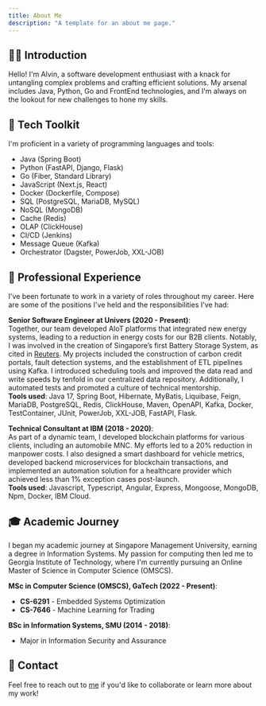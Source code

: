 ```yaml
---
title: About Me
description: "A template for an about me page."
---
```


## 🙋‍♂️ Introduction

Hello! I'm Alvin, a software development enthusiast with a knack for untangling complex problems and crafting efficient solutions. My arsenal includes Java, Python, Go and FrontEnd technologies, and I'm always on the lookout for new challenges to hone my skills.

## 🔧 Tech Toolkit

I'm proficient in a variety of programming languages and tools:

- Java (Spring Boot)
- Python (FastAPI, Django, Flask)
- Go (Fiber, Standard Library)
- JavaScript (Next.js, React)
- Docker (Dockerfile, Compose)
- SQL (PostgreSQL, MariaDB, MySQL)
- NoSQL (MongoDB)
- Cache (Redis)
- OLAP (ClickHouse)
- CI/CD (Jenkins)
- Message Queue (Kafka)
- Orchestrator (Dagster, PowerJob, XXL-JOB)

## 💼 Professional Experience

I've been fortunate to work in a variety of roles throughout my career. Here are some of the positions I've held and the responsibilities I've had:

**Senior Software Engineer at Univers (2020 - Present)**:  
Together, our team developed AIoT platforms that integrated new energy systems, leading to a reduction in energy costs for our B2B clients. Notably, I was involved in the creation of Singapore’s first Battery Storage System, as cited in [Reuters](https://www.reuters.com/business/singapore-sets-up-first-battery-storage-system-improve-port-energy-usage-2022-07-13). My projects included the construction of carbon credit portals, fault detection systems, and the establishment of ETL pipelines using Kafka. I introduced scheduling tools and improved the data read and write speeds by tenfold in our centralized data repository. Additionally, I automated tests and promoted a culture of technical mentorship.  
**Tools used**: Java 17, Spring Boot, Hibernate, MyBatis, Liquibase, Feign, MariaDB, PostgreSQL, Redis, ClickHouse, Maven, OpenAPI, Kafka, Docker, TestContainer, JUnit, PowerJob, XXL-JOB, FastAPI, Flask.

**Technical Consultant at IBM (2018 - 2020)**:  
As part of a dynamic team, I developed blockchain platforms for various clients, including an automobile MNC. My efforts led to a 20% reduction in manpower costs. I also designed a smart dashboard for vehicle metrics, developed backend microservices for blockchain transactions, and implemented an automation solution for a healthcare provider which achieved less than 1% exception cases post-launch.  
**Tools used**: Javascript, Typescript, Angular, Express, Mongoose, MongoDB, Npm, Docker, IBM Cloud.

## 🎓 Academic Journey

I began my academic journey at Singapore Management University, earning a degree in Information Systems. My passion for computing then led me to Georgia Institute of Technology, where I'm currently pursuing an Online Master of Science in Computer Science (OMSCS).

**MSc in Computer Science (OMSCS), GaTech (2022 - Present)**:

- **CS-6291** - Embedded Systems Optimization
- **CS-7646** - Machine Learning for Trading

**BSc in Information Systems, SMU (2014 - 2018)**:

- Major in Information Security and Assurance

## 📧 Contact

Feel free to reach out to [me](mailto:alvin4292@gmail.com) if you'd like to collaborate or learn more about my work!
